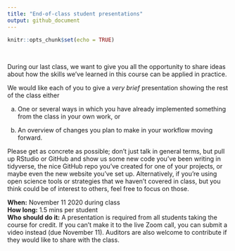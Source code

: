 ```yaml
---
title: "End-of-class student presentations"
output: github_document
---
```


```r
knitr::opts_chunk$set(echo = TRUE)
```

<br>

During our last class, we want to give you all the opportunity to share ideas about how the skills we've learned in this course can be applied in practice. 

We would like each of you to give a *very brief* presentation showing the rest of the class either

a) One or several ways in which you have already implemented something from the class in your own work, or 

a) An overview of changes you plan to make in your workflow moving forward.

Please get as concrete as possible; don't just talk in general terms, but pull up RStudio or GitHub and show us some new code you've been writing in tidyverse, the nice GitHub repo you've created for one of your projects, or maybe even the new website you've set up. Alternatively, if you're using open science tools or strategies that we haven't covered in class, but you think could be of interest to others, feel free to focus on those.  

**When:** November 11 2020 during class  
**How long:** 1.5 mins per student  
**Who should do it:** A presentation is required from all students taking the course for credit. If you can't make it to the live Zoom call, you can submit a video instead (due November 11). Auditors are also welcome to contribute if they would like to share with the class.  


